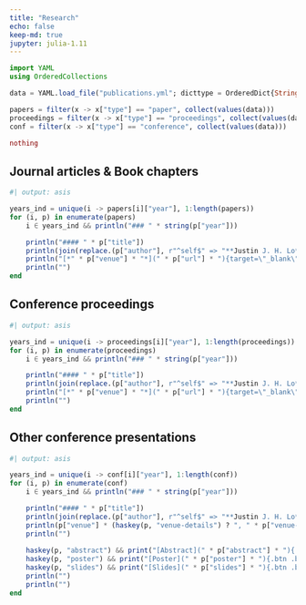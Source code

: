 ```yaml
---
title: "Research"
echo: false
keep-md: true
jupyter: julia-1.11
---
```


```julia
import YAML
using OrderedCollections

data = YAML.load_file("publications.yml"; dicttype = OrderedDict{String, Any})

papers = filter(x -> x["type"] == "paper", collect(values(data)))
proceedings = filter(x -> x["type"] == "proceedings", collect(values(data)))
conf = filter(x -> x["type"] == "conference", collect(values(data)))

nothing
```

## Journal articles & Book chapters

```julia
#| output: asis

years_ind = unique(i -> papers[i]["year"], 1:length(papers))
for (i, p) in enumerate(papers)
    i ∈ years_ind && println("### " * string(p["year"])) 

    println("#### " * p["title"])
    println(join(replace.(p["author"], r"^self$" => "**Justin J. H. Lo**"), ", ") * "  ")
    println("[*" * p["venue"] * "*](" * p["url"] * "){target=\"_blank\"}" * (haskey(p, "venue-details") ? ", " * p["venue-details"] : ""))
    println("")
end
```

## Conference proceedings

```julia
#| output: asis

years_ind = unique(i -> proceedings[i]["year"], 1:length(proceedings))
for (i, p) in enumerate(proceedings)
    i ∈ years_ind && println("### " * string(p["year"]))

    println("#### " * p["title"])
    println(join(replace.(p["author"], r"^self$" => "**Justin J. H. Lo**"), ", ") * "  ")
    println("[*" * p["venue"] * "*](" * p["url"] * "){target=\"_blank\"}" * (haskey(p, "venue-details") ? ", " * p["venue-details"] : ""))
    println("")
end
```

## Other conference presentations

```julia
#| output: asis

years_ind = unique(i -> conf[i]["year"], 1:length(conf))
for (i, p) in enumerate(conf)
    i ∈ years_ind && println("### " * string(p["year"]))

    println("#### " * p["title"])
    println(join(replace.(p["author"], r"^self$" => "**Justin J. H. Lo**"), ", ") * "  ")
    println(p["venue"] * (haskey(p, "venue-details") ? ", " * p["venue-details"] : ""))
    println("")
    
    haskey(p, "abstract") && print("[Abstract](" * p["abstract"] * "){.btn .btn-outline-primary .mx-1 target=\"_blank\"}")
    haskey(p, "poster") && print("[Poster](" * p["poster"] * "){.btn .btn-outline-info target=\"_blank\"}")
    haskey(p, "slides") && print("[Slides](" * p["slides"] * "){.btn .btn-outline-warning target=\"_blank\"}")
    println("")
    println("")
end
```